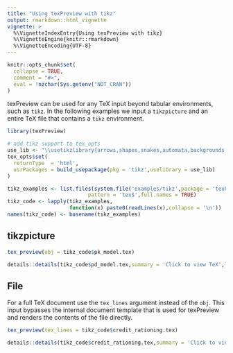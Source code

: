 ```yaml
---
title: "Using texPreview with tikz"
output: rmarkdown::html_vignette
vignette: >
  %\VignetteIndexEntry{Using texPreview with tikz}
  %\VignetteEngine{knitr::rmarkdown}
  %\VignetteEncoding{UTF-8}
---
```


```r
knitr::opts_chunk$set(
  collapse = TRUE,
  comment = "#>",
  eval = !nzchar(Sys.getenv("NOT_CRAN"))
)
```

texPreview can be used for any TeX input beyond tabular environments, such as `tikz`. In the following examples we input a `tikzpicture` and an entire TeX file that contains a `tikz` environment.

```r
library(texPreview)
```

```r
# add tikz support to tex_opts
use_lib <- "\\usetikzlibrary{arrows,shapes,snakes,automata,backgrounds,arrows.meta,positioning}"
tex_opts$set(
  returnType  = 'html',
  usrPackages = build_usepackage(pkg = 'tikz',uselibrary = use_lib)
)
```

```r
tikz_examples <- list.files(system.file('examples/tikz',package = 'texPreview'),
                          pattern = 'tex$',full.names = TRUE)
tikz_code <- lapply(tikz_examples,
                    function(x) paste0(readLines(x),collapse = '\n'))
names(tikz_code) <- basename(tikz_examples)
```

## tikzpicture

```r
tex_preview(obj = tikz_code$pk_model.tex)
```

```r
details::details(tikz_code$pd_model.tex,summary = 'Click to view TeX',lang = 'tex')
```

## File

For a full TeX document use the `tex_lines` argument instead of the `obj`. This input bypasses the internal document template that is used for texPreview and renders the contents of the file directly. 

```r
tex_preview(tex_lines = tikz_code$credit_rationing.tex)
```

```r
details::details(tikz_code$credit_rationing.tex,summary = 'Click to view TeX',lang = 'tex')
```